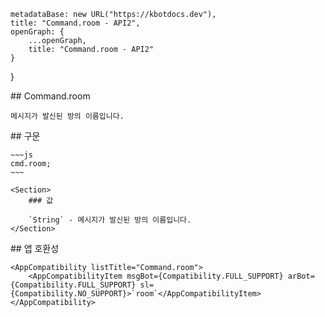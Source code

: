 
    metadataBase: new URL("https://kbotdocs.dev"),
    title: "Command.room - API2",
    openGraph: {
        ...openGraph,
        title: "Command.room - API2"
    }
}

<Section>
    ## Command.room

    메시지가 발신된 방의 이름입니다.
</Section>
<Section>
    ## 구문

    ~~~js
    cmd.room;
    ~~~

    <Section>
        ### 값

        `String` - 메시지가 발신된 방의 이름입니다.
    </Section>
</Section>
<Section>
    ## 앱 호환성

    <AppCompatibility listTitle="Command.room">
        <AppCompatibilityItem msgBot={Compatibility.FULL_SUPPORT} arBot={Compatibility.FULL_SUPPORT} sl={Compatibility.NO_SUPPORT}>`room`</AppCompatibilityItem>
    </AppCompatibility>
</Section>